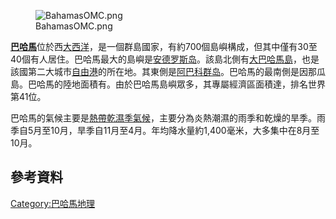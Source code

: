 {{Unreferenced|time=2021-02-13T20:44:43+00:00}}
[[Image:BahamasOMC.png|thumb]]

'''[[巴哈馬|巴哈馬]]'''位於西[[大西洋|大西洋]]，是一個群島國家，有約700個島嶼構成，但其中僅有30至40個有人居住。巴哈馬最大的島嶼是[[安德罗斯岛|安德罗斯岛]]。該島北側有[[大巴哈馬島|大巴哈馬島]]，也是該國第二大城市[[弗里波特_(巴哈马)|自由港]]的所在地。其東側是[[阿巴科群岛|阿巴科群岛]]。巴哈馬的最南側是因那瓜島。巴哈馬的陸地面積有{{convert|13,878|km2|mi2|abbr=on}}。由於巴哈馬島嶼眾多，其專屬經濟區面積達{{convert|654,715|km2|mi2|abbr=on}}，排名世界第41位。

巴哈馬的氣候主要是[[熱帶乾濕季氣候|熱帶乾濕季氣候]]，主要分為炎熱潮濕的雨季和乾燥的旱季。雨季自5月至10月，旱季自11月至4月。年均降水量約1,400毫米，大多集中在8月至10月。

==參考資料==
{{reflist}}
{{美洲題目|地理}}
[[Category:巴哈馬地理|Category:巴哈馬地理]]